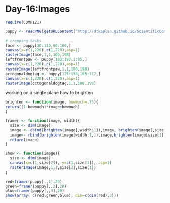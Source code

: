 Day-16:Images
========================================================

```r
require(COMP121)
```

```r
puppy <- readPNG(getURLContent("http://dtkaplan.github.io/ScientificComputing/Resources/Images/mindo.png"))
```
```r
# cropping tasks
face <- puppy[30:110,90:180,]
canvas(x=c(1,220),c(1,220),asp=1)
rasterImage(face,1,1,100,198)
leftfrontpaw <- puppy[183:197,1:85,]
canvas(x=c(1,220),c(1,220),asp=1)
rasterImage(leftfrontpaw,1,1,100,198)
octogonaldogtag <- puppy[125:138,105:117,]
canvas(x=c(1,220),c(1,220),asp=1)
rasterImage(octogonaldogtag,1,1,100,198)
```

working on a single plane
how to brighten
```r
brighten <- function(image, howmuch=.75){
return((1-howmuch)*image+howmuch)  
}
```
```r
framer <- function(image, width){
  size <- dim(image)
  image <- cbind(brighten(image[,width:1]),image, brighten(image[,size[2]:(size[2]-width)]))
  image<- rbind(brighten(image[width:1,]),image,brighten(image[size[1]:(size[1]-width),]))
  return(image)
}
```
```r
show <- function(image){
  size <- dim(image)
  canvas(x=c(1,size[2]), y=c(1,size[1]), asp=1)
  rasterImage(image,1,1,size[2],size[1])
}
```

```r
red=framer(puppy[,,1],20)
green=framer(puppy[,,2],20)
blue=framer(puppy[,,3],20)
show(array( c(red,green,blue), dim=c(dim(red),3)))
```
